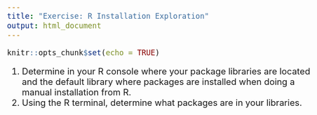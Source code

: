 ```yaml
---
title: "Exercise: R Installation Exploration"
output: html_document
---
```


```r
knitr::opts_chunk$set(echo = TRUE)
```
<style type="text/css">

body{ /* Normal  */
      font-size: 20px;
  }
</style>

1. Determine in your R console where your package libraries are located and the default library where packages are installed when doing a manual installation from R.   
1. Using the R terminal, determine what packages are in your libraries. 